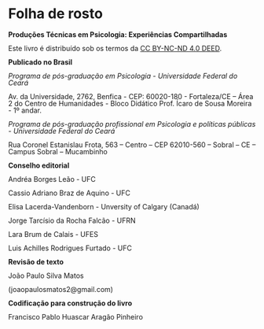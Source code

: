 # Folha de rosto {.unnumbered}

::: {style="line-height: 1;"}
**Produções Técnicas em Psicologia: Experiências Compartilhadas**

Este livro é distribuído sob os termos da [CC BY-NC-ND 4.0 DEED](https://creativecommons.org/licenses/by-nc-nd/4.0/){.external target="_blank"}.

**Publicado no Brasil**

*Programa de pós-graduação em Psicologia - Universidade Federal do Ceará*

Av. da Universidade, 2762, Benfica - CEP: 60020-180 - Fortaleza/CE – Área 2 do Centro de Humanidades - Bloco Didático Prof. Ícaro de Sousa Moreira - 1º andar.

*Programa de pós-graduação profissional em Psicologia e políticas públicas - Universidade Federal do Ceará*

Rua Coronel Estanislau Frota, 563 – Centro – CEP 62010-560 – Sobral – CE – Campus Sobral – Mucambinho

**Conselho editorial**

Andréa Borges Leão - UFC

Cassio Adriano Braz de Aquino - UFC

Elisa Lacerda-Vandenborn - Unversity of Calgary (Canadá)

Jorge Tarcísio da Rocha Falcão - UFRN

Lara Brum de Calais - UFES

Luis Achilles Rodrigues Furtado - UFC

**Revisão de texto**

João Paulo Silva Matos

(joaopaulosmatos2\@gmail.com)

**Codificação para construção do livro**

Francisco Pablo Huascar Aragão Pinheiro
:::
